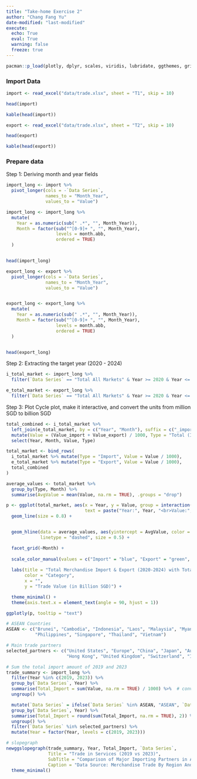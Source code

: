 ```yaml
---
title: "Take-home Exercise 2"
author: "Chang Fang Yu"
date-modified: "last-modified"
execute:
  echo: True
  eval: True
  warning: false
  freeze: true
---
```


```r
pacman::p_load(plotly, dplyr, scales, viridis, lubridate, ggthemes, gridExtra, readxl, knitr, data.table, CGPfunctions, ggHoriPlot, tidyverse)
```

### Import Data

```r
import <- read_excel("data/trade.xlsx", sheet = "T1", skip = 10)
```
```r
head(import)
```
```R
kable(head(import))
```
```r
export <- read_excel("data/trade.xlsx", sheet = "T2", skip = 10)
```
```r
head(export)
```
```R
kable(head(export))
```

### Prepare data

Step 1: Deriving month and year fields
```r

import_long <- import %>%
  pivot_longer(cols = -`Data Series`, 
               names_to = "Month_Year", 
               values_to = "Value")

import_long <- import_long %>%
  mutate(
    Year = as.numeric(sub(" .*", "", Month_Year)),  
    Month = factor(sub("^[0-9]+ ", "", Month_Year), 
                   levels = month.abb, 
                   ordered = TRUE)
  )


head(import_long)

```
```R

export_long <- export %>%
  pivot_longer(cols = -`Data Series`, 
               names_to = "Month_Year", 
               values_to = "Value")


export_long <- export_long %>%
  mutate(
    Year = as.numeric(sub(" .*", "", Month_Year)),  
    Month = factor(sub("^[0-9]+ ", "", Month_Year), 
                   levels = month.abb, 
                   ordered = TRUE)
  )


head(export_long)

```
Step 2: Extracting the target year (2020 - 2024)
```r
i_total_market <- import_long %>%
  filter(`Data Series` == "Total All Markets" & Year >= 2020 & Year <= 2024)

```
```r
e_total_market <- export_long %>%
  filter(`Data Series` == "Total All Markets" & Year >= 2020 & Year <= 2024)

```
Step 3: Plot Cycle plot, make it interactive, and convert the units from million SGD to billion SGD

```r

total_combined <- i_total_market %>%
  left_join(e_total_market, by = c("Year", "Month"), suffix = c("_import", "_export")) %>%
  mutate(Value = (Value_import + Value_export) / 1000, Type = "Total (Import + Export)") %>%  
  select(Year, Month, Value, Type)

total_market <- bind_rows(
  i_total_market %>% mutate(Type = "Import", Value = Value / 1000),
  e_total_market %>% mutate(Type = "Export", Value = Value / 1000),
  total_combined
)

average_values <- total_market %>%
  group_by(Type, Month) %>%
  summarise(AvgValue = mean(Value, na.rm = TRUE), .groups = "drop")

p <- ggplot(total_market, aes(x = Year, y = Value, group = interaction(Month, Type), color = Type, 
                              text = paste("Year:", Year, "<br>Value:", round(Value, 2), "Billion SGD", "<br>Type:", Type))) +
  geom_line(size = 0.8) +  


  geom_hline(data = average_values, aes(yintercept = AvgValue, color = Type), 
             linetype = "dashed", size = 0.5) +

  facet_grid(~Month) +  
  
  scale_color_manual(values = c("Import" = "blue", "Export" = "green", "Total (Import + Export)" = "orange")) +  
  
  labs(title = "Total Merchandise Import & Export (2020-2024) with Total Sum",
       color = "Category",
       x = "", 
       y = "Trade Value (in Billion SGD)") +  

  theme_minimal() +  
  theme(axis.text.x = element_text(angle = 90, hjust = 1))

ggplotly(p, tooltip = "text")


```

```r

# ASEAN Countries
ASEAN <- c("Brunei", "Cambodia", "Indonesia", "Laos", "Malaysia", "Myanmar", 
           "Philippines", "Singapore", "Thailand", "Vietnam")

# Main trade partners
selected_partners <- c("United States", "Europe", "China", "Japan", "Australia", 
                       "Hong Kong", "United Kingdom", "Switzerland", "India", "ASEAN")

# Sum the total import amount of 2019 and 2023
trade_summary <- import_long %>%
  filter(Year %in% c(2019, 2023)) %>%  
  group_by(`Data Series`, Year) %>%
  summarise(Total_Import = sum(Value, na.rm = TRUE) / 1000) %>%  # convert from million to billion
  ungroup() %>%

  mutate(`Data Series` = ifelse(`Data Series` %in% ASEAN, "ASEAN", `Data Series`)) %>%
  group_by(`Data Series`, Year) %>%
  summarise(Total_Import = round(sum(Total_Import, na.rm = TRUE), 2)) %>%  
  ungroup() %>%
  filter(`Data Series` %in% selected_partners) %>%  
  mutate(Year = factor(Year, levels = c(2019, 2023)))  

# slopegraph
newggslopegraph(trade_summary, Year, Total_Import, `Data Series`,
                Title = "Trade in Services (2019 vs 2023)",
                SubTitle = "Comparison of Major Importing Partners in All Markets (in Billion SGD)",
                Caption = "Data Source: Merchandise Trade By Region And Selected Market (Imports)") +
  theme_minimal()  


```


